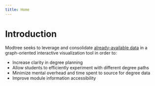 ```yaml
---
title: Home
---
```


# Introduction

Modtree seeks to leverage and consolidate [already-available
data][nusmods-api] in a graph-oriented interactive visualization tool
in order to:

* Increase clarity in degree planning
* Allow students to efficiently experiment with different degree paths
* Minimize mental overhead and time spent to source for degree data
* Improve module information accessibility

[nusmods-api]: https://api.nusmods.com/v2
